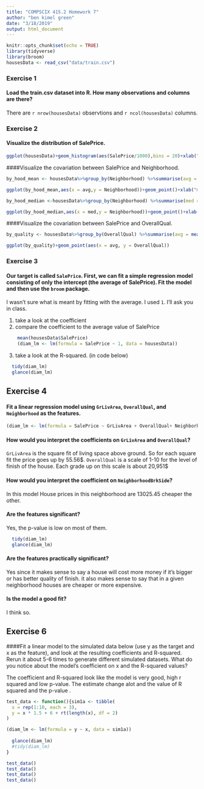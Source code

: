 ```yaml
---
title: "COMPSCIX 415.2 Homework 7"
author: "ben kimel green"
date: "3/18/2019"
output: html_document
---
```


```r
knitr::opts_chunk$set(echo = TRUE)
library(tidyverse)
library(broom)
housesData <- read_csv("data/train.csv")
```

### Exercise 1

#### Load the train.csv dataset into R. How many observations and columns are there?

There are `r nrow(housesData)` observtions and `r ncol(housesData)` columns.


### Exercise 2

#### Visualize the distribution of SalePrice.
```r

ggplot(housesData)+geom_histogram(aes(SalePrice/1000),bins = 20)+xlab("Sale Price in k$")
```

####Visualize the covariation between SalePrice and Neighborhood.
```r
by_hood_mean <- housesData%>%group_by(Neighborhood) %>%summarise(avg = mean(SalePrice/1000))

ggplot(by_hood_mean,aes(x = avg,y = Neighborhood))+geom_point()+xlab("mean sale price in k$")

by_hood_median <-housesData%>%group_by(Neighborhood) %>%summarise(med = median(SalePrice/1000))

ggplot(by_hood_median,aes(x = med,y = Neighborhood))+geom_point()+xlab("median sale price in k$")
```

####Visualize the covariation between SalePrice and OverallQual.
```r
by_quality <- housesData%>%group_by(OverallQual) %>%summarise(avg = mean(SalePrice/1000))

ggplot(by_quality)+geom_point(aes(x = avg, y = OverallQual))
```

### Exercise 3

#### Our target is called `SalePrice`. First, we can fit a simple regression model consisting of only the intercept (the average of  SalePrice). Fit the model and then use the `broom` package.

I wasn't sure what is meant by fitting with the average. I used `1`. I'll ask you in class.

1. take a look at the coefficient<br/>
2. compare the coefficient to the average value of SalePrice
```r
    mean(housesData$SalePrice)
    (diam_lm <- lm(formula = SalePrice ~ 1, data = housesData))

```
3. take a look at the R-squared.
  (in code below)
```r
  tidy(diam_lm)
  glance(diam_lm)
```
## Exercise 4

#### Fit a linear regression model using `GrLivArea`, `OverallQual`, and `Neighborhood` as the features. 
```r
(diam_lm <- lm(formula = SalePrice ~ GrLivArea + OverallQual+ Neighborhood, data = housesData))
```

#### How would you interpret the coefficients on `GrLivArea` and `OverallQual`?

`GrLivArea` is the square fit of living space above ground. So for each square fit the price goes up by 55.56$. `OverallQual` is a scale of 1-10 for the level of finish of the house. Each grade up on this scale is about 20,951\$

#### How would you interpret the coefficient on `NeighborhoodBrkSide`?

In this model House prices in this neighborhood are 13025.45 cheaper the other. 

#### Are the features significant?

Yes, the p-value is low on most of them.

```r
  tidy(diam_lm)
  glance(diam_lm)
```
#### Are the features practically significant?

Yes since it makes sense to say a house will cost more money if it's bigger or has better quality of finish. it also makes sense to say that in a given neighborhood houses are cheaper or more expensive.

#### Is the model a good fit?

I think so.

## Exercise 6

####Fit a linear model to the simulated data below (use y as the target and x as the feature), and look at the resulting coefficients and R-squared. Rerun it about 5-6 times to generate different simulated datasets. What do you notice about the model’s coefficient on x and the R-squared values?

The coefficient and R-squared look like the model is very good, high r squared and low p-value. The estimate change alot and the value of R squared and the p-value .

```r
test_data <- function(){sim1a <- tibble(
  x = rep(1:10, each = 3),
  y = x * 1.5 + 6 + rt(length(x), df = 2)
)

(diam_lm <- lm(formula = y ~ x, data = sim1a))
  
  glance(diam_lm)
  #tidy(diam_lm)
}

test_data()
test_data()
test_data()
test_data()
```